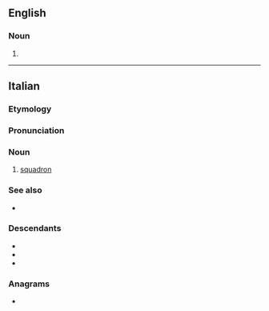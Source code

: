 ==English==

===Noun===
{{en-noun}}

# {{obs form|en|squadron}}

----

==Italian==

===Etymology===
{{suffix|it|squadra|gloss1=squad|one}}

===Pronunciation===
{{it-pr|squadróne}}

===Noun===
{{it-noun|m}}

# [[squadron]]

===See also===
* {{l|it|squadriglia}}

===Descendants===
* {{desc|en|squadron|bor=1}}
* {{desctree|fr|escadron|bor=1}}
* {{desctree|de|Schwadron|bor=1}}

===Anagrams===
* {{anagrams|it|a=adenoqrsu|squaderno|squadernò}}